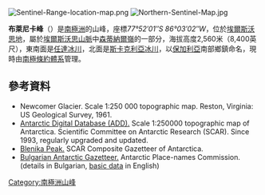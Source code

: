 [[Image:Sentinel-Range-location-map.png|thumb]]
[[Image:Northern-Sentinel-Map.jpg|thumb]]

{{coord|77|52|01|S|86|03|02|W|display=title}}

'''布萊尼卡峰'''（{{lang-en|'''Blenika Peak'''}}）是[[南極洲|南極洲]]的山峰，座標''77°52′01″S 86°03′02″W''，位於[[埃爾斯沃思地|埃爾斯沃思地]]，屬於[[埃爾斯沃思山脈|埃爾斯沃思山脈]]中[[森蒂納爾嶺|森蒂納爾嶺]]的一部分，海拔高度2,560米（8,400英尺），東南面是[[任達冰川|任達冰川]]，北面是[[斯卡克利亞冰川|斯卡克利亞冰川]]，以[[保加利亞|保加利亞]]南部鄉鎮命名，現時由[[南極條約體系|南極條約體系]]管理。

==參考資料==
* Newcomer Glacier.  Scale 1:250 000 topographic map.  Reston, Virginia: US Geological Survey, 1961.
* [http://www.add.scar.org Antarctic Digital Database (ADD).] {{Wayback|url=http://www.add.scar.org/ |date=20170305000653 }} Scale 1:250000 topographic map of Antarctica. Scientific Committee on Antarctic Research (SCAR). Since 1993, regularly upgraded and updated.
* [http://data.aad.gov.au/aadc/gaz/scar/display_name.cfm?gaz_id=137809 Blenika Peak.] {{Wayback|url=http://data.aad.gov.au/aadc/gaz/scar/display_name.cfm?gaz_id=137809 |date=20140203105826 }} SCAR Composite Gazetteer of Antarctica.
* [http://apcbg.org/gazet-bg.doc Bulgarian Antarctic Gazetteer.] {{Wayback|url=http://apcbg.org/gazet-bg.doc |date=20131012104624 }} Antarctic Place-names Commission. (details in Bulgarian, [http://apcbg.org/gazet.htm basic data] {{Wayback|url=http://apcbg.org/gazet.htm |date=20160304071225 }} in English)

{{DEFAULTSORT:Blenika Peak}}
[[Category:南極洲山峰|Category:南極洲山峰]]


{{EllsworthLand-geo-stub}}